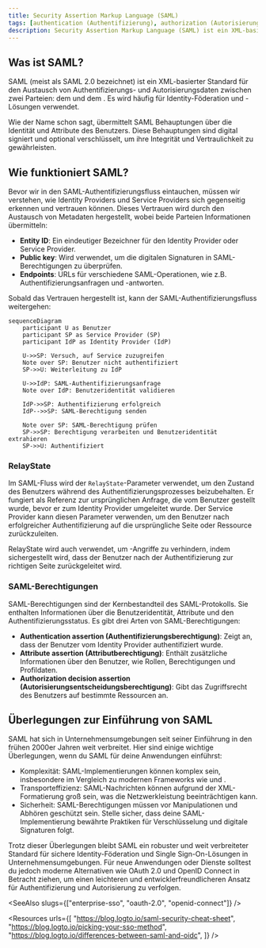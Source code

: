 ```yaml
---
title: Security Assertion Markup Language (SAML)
tags: [authentication (Authentifizierung), authorization (Autorisierung)]
description: Security Assertion Markup Language (SAML) ist ein XML-basierter Standard zum Austausch von Authentifizierungs- und Autorisierungsdaten zwischen Identity Providers und Service Providers.
---
```


## Was ist SAML?

SAML (meist als SAML 2.0 bezeichnet) ist ein XML-basierter Standard für den Austausch von Authentifizierungs- und Autorisierungsdaten zwischen zwei Parteien: dem <Ref slug="identity-provider" /> und dem <Ref slug="service-provider" />. Es wird häufig für Identity-Föderation und <Ref slug="enterprise-sso" />-Lösungen verwendet.

Wie der Name schon sagt, übermittelt SAML Behauptungen über die Identität und Attribute des Benutzers. Diese Behauptungen sind digital signiert und optional verschlüsselt, um ihre Integrität und Vertraulichkeit zu gewährleisten.

## Wie funktioniert SAML?

Bevor wir in den SAML-Authentifizierungsfluss eintauchen, müssen wir verstehen, wie Identity Providers und Service Providers sich gegenseitig erkennen und vertrauen können. Dieses Vertrauen wird durch den Austausch von Metadaten hergestellt, wobei beide Parteien Informationen übermitteln:

- **Entity ID**: Ein eindeutiger Bezeichner für den Identity Provider oder Service Provider.
- **Public key**: Wird verwendet, um die digitalen Signaturen in SAML-Berechtigungen zu überprüfen.
- **Endpoints**: URLs für verschiedene SAML-Operationen, wie z.B. Authentifizierungsanfragen und -antworten.

Sobald das Vertrauen hergestellt ist, kann der SAML-Authentifizierungsfluss weitergehen:

```mermaid
sequenceDiagram
    participant U as Benutzer
    participant SP as Service Provider (SP)
    participant IdP as Identity Provider (IdP)

    U->>SP: Versuch, auf Service zuzugreifen
    Note over SP: Benutzer nicht authentifiziert
    SP->>U: Weiterleitung zu IdP

    U->>IdP: SAML-Authentifizierungsanfrage
    Note over IdP: Benutzeridentität validieren

    IdP->>SP: Authentifizierung erfolgreich
    IdP-->>SP: SAML-Berechtigung senden

    Note over SP: SAML-Berechtigung prüfen
    SP->>SP: Berechtigung verarbeiten und Benutzeridentität extrahieren
    SP->>U: Authentifiziert
```

### RelayState

Im SAML-Fluss wird der `RelayState`-Parameter verwendet, um den Zustand des Benutzers während des Authentifizierungsprozesses beizubehalten. Er fungiert als Referenz zur ursprünglichen Anfrage, die vom Benutzer gestellt wurde, bevor er zum Identity Provider umgeleitet wurde. Der Service Provider kann diesen Parameter verwenden, um den Benutzer nach erfolgreicher Authentifizierung auf die ursprüngliche Seite oder Ressource zurückzuleiten.

RelayState wird auch verwendet, um <Ref slug="csrf" />-Angriffe zu verhindern, indem sichergestellt wird, dass der Benutzer nach der Authentifizierung zur richtigen Seite zurückgeleitet wird.

### SAML-Berechtigungen

SAML-Berechtigungen sind der Kernbestandteil des SAML-Protokolls. Sie enthalten Informationen über die Benutzeridentität, Attribute und den Authentifizierungsstatus. Es gibt drei Arten von SAML-Berechtigungen:

- **Authentication assertion (Authentifizierungsberechtigung)**: Zeigt an, dass der Benutzer vom Identity Provider authentifiziert wurde.
- **Attribute assertion (Attributberechtigung)**: Enthält zusätzliche Informationen über den Benutzer, wie Rollen, Berechtigungen und Profildaten.
- **Authorization decision assertion (Autorisierungsentscheidungsberechtigung)**: Gibt das Zugriffsrecht des Benutzers auf bestimmte Ressourcen an.

## Überlegungen zur Einführung von SAML

SAML hat sich in Unternehmensumgebungen seit seiner Einführung in den frühen 2000er Jahren weit verbreitet. Hier sind einige wichtige Überlegungen, wenn du SAML für deine Anwendungen einführst:

- Komplexität: SAML-Implementierungen können komplex sein, insbesondere im Vergleich zu modernen Frameworks wie <Ref slug="oauth-2.0" /> und <Ref slug="openid-connect" />.
- Transporteffizienz: SAML-Nachrichten können aufgrund der XML-Formatierung groß sein, was die Netzwerkleistung beeinträchtigen kann.
- Sicherheit: SAML-Berechtigungen müssen vor Manipulationen und Abhören geschützt sein. Stelle sicher, dass deine SAML-Implementierung bewährte Praktiken für Verschlüsselung und digitale Signaturen folgt.

Trotz dieser Überlegungen bleibt SAML ein robuster und weit verbreiteter Standard für sichere Identity-Föderation und Single Sign-On-Lösungen in Unternehmensumgebungen. Für neue Anwendungen oder Dienste solltest du jedoch moderne Alternativen wie OAuth 2.0 und OpenID Connect in Betracht ziehen, um einen leichteren und entwicklerfreundlicheren Ansatz für Authentifizierung und Autorisierung zu verfolgen.

<SeeAlso slugs={["enterprise-sso", "oauth-2.0", "openid-connect"]} />

<Resources
  urls={[
    "https://blog.logto.io/saml-security-cheat-sheet",
    "https://blog.logto.io/picking-your-sso-method",
    "https://blog.logto.io/differences-between-saml-and-oidc",
  ]}
/>